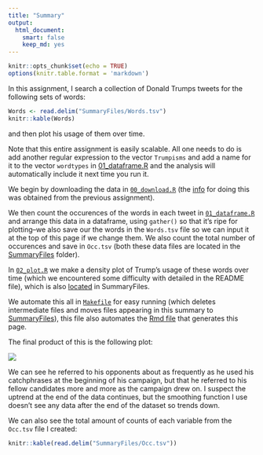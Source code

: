 ```yaml
---
title: "Summary"
output: 
  html_document: 
    smart: false
    keep_md: yes
---
```


```r
knitr::opts_chunk$set(echo = TRUE)
options(knitr.table.format = 'markdown')
```

In this assignment, I search a collection of Donald Trumps tweets for the following sets of words:

```r
Words <- read.delim("SummaryFiles/Words.tsv")
knitr::kable(Words)
```

and then plot his usage of them over time.

Note that this entire assignment is easily scalable. All one needs to do is add another regular expression to the vector `Trumpisms` and add a name for it to the vector `wordtypes` in [01_dataframe.R](https://github.com/arsbar24/STAT545-hw-barton-alistair/blob/master/hw07/MakeFiles/01_dataframe.R) and the analysis will automatically include it next time you run it.

We begin by downloading the data in [`00_download.R`](https://github.com/arsbar24/STAT545-hw-barton-alistair/blob/master/hw07/MakeFiles/00_download.R) (the [info](https://jennybc.github.io/purrr-tutorial/ls08_trump-tweets.html) for doing this was obtained from the previous assignment). 

We then count the occurences of the words in each tweet in [`01_dataframe.R`](https://github.com/arsbar24/STAT545-hw-barton-alistair/blob/master/hw07/MakeFiles/01_dataframe.R) and arrange this data in a dataframe, using `gather()` so that it's ripe for plotting--we also save our the words in the `Words.tsv` file so we can input it at the top of this page if we change them. We also count the total number of occurences and save in `Occ.tsv` (both these data files are located in the [SummaryFiles](https://github.com/arsbar24/STAT545-hw-barton-alistair/blob/master/hw07/SummaryFiles/) folder).

In [`02_plot.R`](https://github.com/arsbar24/STAT545-hw-barton-alistair/blob/master/hw07/MakeFiles/02_plot.R) we make a density plot of Trump's usage of these words over time (which we encountered some difficulty with detailed in the README file), which is also [located](https://github.com/arsbar24/STAT545-hw-barton-alistair/blob/master/hw07/SummaryFiles/tweet_freq.png) in SummaryFiles. 

We automate this all in [`Makefile`](https://github.com/arsbar24/STAT545-hw-barton-alistair/blob/master/hw07/Makefile) for easy running (which deletes intermediate files and moves files appearing in this summary to [SummaryFiles](https://github.com/arsbar24/STAT545-hw-barton-alistair/blob/master/hw07/SummaryFiles/)), this file also automates the [Rmd file](https://github.com/arsbar24/STAT545-hw-barton-alistair/blob/master/hw07/Summary.Rmd) that generates this page.

The final product of this is the following plot:

![](SummaryFiles/tweet_freq.png)

We can see he referred to his opponents about as frequently as he used his catchphrases at the beginning of his campaign, but that he referred to his fellow candidates more and more as the campaign drew on. I suspect the uptrend at the end of the data continues, but the smoothing function I use doesn't see any data after the end of the dataset so trends down.

We can also see the total amount of counts of each variable from the `Occ.tsv` file I created:
```r
knitr::kable(read.delim("SummaryFiles/Occ.tsv"))
```







